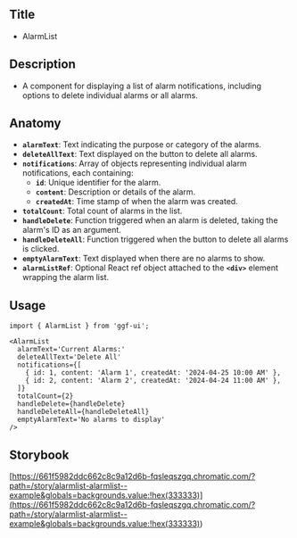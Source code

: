 ## Title

- AlarmList

## Description

- A component for displaying a list of alarm notifications, including options to delete individual alarms or all alarms.

## Anatomy

- **`alarmText`**: Text indicating the purpose or category of the alarms.
- **`deleteAllText`**: Text displayed on the button to delete all alarms.
- **`notifications`**: Array of objects representing individual alarm notifications, each containing:
  - **`id`**: Unique identifier for the alarm.
  - **`content`**: Description or details of the alarm.
  - **`createdAt`**: Time stamp of when the alarm was created.
- **`totalCount`**: Total count of alarms in the list.
- **`handleDelete`**: Function triggered when an alarm is deleted, taking the alarm's ID as an argument.
- **`handleDeleteAll`**: Function triggered when the button to delete all alarms is clicked.
- **`emptyAlarmText`**: Text displayed when there are no alarms to show.
- **`alarmListRef`**: Optional React ref object attached to the **`<div>`** element wrapping the alarm list.

## Usage

```tsx
import { AlarmList } from 'ggf-ui';
```

```tsx
<AlarmList
  alarmText='Current Alarms:'
  deleteAllText='Delete All'
  notifications={[
    { id: 1, content: 'Alarm 1', createdAt: '2024-04-25 10:00 AM' },
    { id: 2, content: 'Alarm 2', createdAt: '2024-04-24 11:00 AM' },
  ]}
  totalCount={2}
  handleDelete={handleDelete}
  handleDeleteAll={handleDeleteAll}
  emptyAlarmText='No alarms to display'
/>
```

## Storybook

[https://661f5982ddc662c8c9a12d6b-fqsleqszgq.chromatic.com/?path=/story/alarmlist-alarmlist--example&globals=backgrounds.value:!hex(333333)](<https://661f5982ddc662c8c9a12d6b-fqsleqszgq.chromatic.com/?path=/story/alarmlist-alarmlist--example&globals=backgrounds.value:!hex(333333)>)
